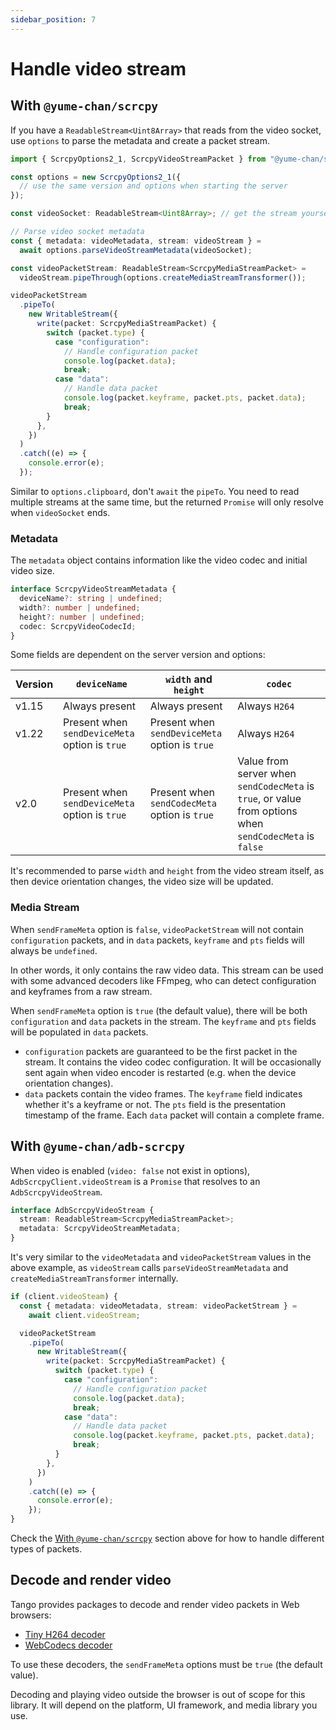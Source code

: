 ```yaml
---
sidebar_position: 7
---
```


# Handle video stream

## With `@yume-chan/scrcpy`

If you have a `ReadableStream<Uint8Array>` that reads from the video socket, use `options` to parse the metadata and create a packet stream.

```ts transpile
import { ScrcpyOptions2_1, ScrcpyVideoStreamPacket } from "@yume-chan/scrcpy";

const options = new ScrcpyOptions2_1({
  // use the same version and options when starting the server
});

const videoSocket: ReadableStream<Uint8Array>; // get the stream yourself

// Parse video socket metadata
const { metadata: videoMetadata, stream: videoStream } =
  await options.parseVideoStreamMetadata(videoSocket);

const videoPacketStream: ReadableStream<ScrcpyMediaStreamPacket> =
  videoStream.pipeThrough(options.createMediaStreamTransformer());

videoPacketStream
  .pipeTo(
    new WritableStream({
      write(packet: ScrcpyMediaStreamPacket) {
        switch (packet.type) {
          case "configuration":
            // Handle configuration packet
            console.log(packet.data);
            break;
          case "data":
            // Handle data packet
            console.log(packet.keyframe, packet.pts, packet.data);
            break;
        }
      },
    })
  )
  .catch((e) => {
    console.error(e);
  });
```

Similar to `options.clipboard`, don't `await` the `pipeTo`. You need to read multiple streams at the same time, but the returned `Promise` will only resolve when `videoSocket` ends.

### Metadata

The `metadata` object contains information like the video codec and initial video size.

```ts
interface ScrcpyVideoStreamMetadata {
  deviceName?: string | undefined;
  width?: number | undefined;
  height?: number | undefined;
  codec: ScrcpyVideoCodecId;
}
```

Some fields are dependent on the server version and options:

| Version | `deviceName`                                   | `width` and `height`                           | `codec`                                                                                                 |
| ------- | ---------------------------------------------- | ---------------------------------------------- | ------------------------------------------------------------------------------------------------------- |
| v1.15   | Always present                                 | Always present                                 | Always `H264`                                                                                           |
| v1.22   | Present when `sendDeviceMeta` option is `true` | Present when `sendDeviceMeta` option is `true` | Always `H264`                                                                                           |
| v2.0    | Present when `sendDeviceMeta` option is `true` | Present when `sendCodecMeta` option is `true`  | Value from server when `sendCodecMeta` is `true`, or value from options when `sendCodecMeta` is `false` |

It's recommended to parse `width` and `height` from the video stream itself, as then device orientation changes, the video size will be updated.

### Media Stream

When `sendFrameMeta` option is `false`, `videoPacketStream` will not contain `configuration` packets, and in `data` packets, `keyframe` and `pts` fields will always be `undefined`.

In other words, it only contains the raw video data. This stream can be used with some advanced decoders like FFmpeg, who can detect configuration and keyframes from a raw stream.

When `sendFrameMeta` option is `true` (the default value), there will be both `configuration` and `data` packets in the stream. The `keyframe` and `pts` fields will be populated in `data` packets.

- `configuration` packets are guaranteed to be the first packet in the stream. It contains the video codec configuration. It will be occasionally sent again when video encoder is restarted (e.g. when the device orientation changes).
- `data` packets contain the video frames. The `keyframe` field indicates whether it's a keyframe or not. The `pts` field is the presentation timestamp of the frame. Each `data` packet will contain a complete frame.

## With `@yume-chan/adb-scrcpy`

When video is enabled (`video: false` not exist in options), `AdbScrcpyClient.videoStream` is a `Promise` that resolves to an `AdbScrcpyVideoStream`.

```ts
interface AdbScrcpyVideoStream {
  stream: ReadableStream<ScrcpyMediaStreamPacket>;
  metadata: ScrcpyVideoStreamMetadata;
}
```

It's very similar to the `videoMetadata` and `videoPacketStream` values in the above example, as `videoStream` calls `parseVideoStreamMetadata` and `createMediaStreamTransformer` internally.

```ts transpile
if (client.videoSteam) {
  const { metadata: videoMetadata, stream: videoPacketStream } =
    await client.videoStream;

  videoPacketStream
    .pipeTo(
      new WritableStream({
        write(packet: ScrcpyMediaStreamPacket) {
          switch (packet.type) {
            case "configuration":
              // Handle configuration packet
              console.log(packet.data);
              break;
            case "data":
              // Handle data packet
              console.log(packet.keyframe, packet.pts, packet.data);
              break;
          }
        },
      })
    )
    .catch((e) => {
      console.error(e);
    });
}
```

Check the [With `@yume-chan/scrcpy`](#with-yume-chanscrcpy) section above for how to handle different types of packets.

## Decode and render video

Tango provides packages to decode and render video packets in Web browsers:

- [Tiny H264 decoder](/scrcpy/video/tiny-h264)
- [WebCodecs decoder](/scrcpy/video/web-codecs)

To use these decoders, the `sendFrameMeta` options must be `true` (the default value).

Decoding and playing video outside the browser is out of scope for this library. It will depend on the platform, UI framework, and media library you use.
